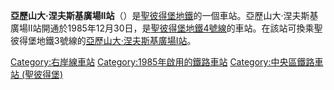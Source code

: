 {{unreferenced|time=2016-05-06T01:58:27+00:00}}
{{Infobox station
| name          = 亞歷山大·涅夫斯基廣場II站<br />{{lang|ru|Плóщадь Алексáндра Нéвского-2}}
| type          = {{STPETERSBURGMETRO type}}
| style         =
| image         = Metro SPB Line4 Ploshchad Alexandra Nevskogo 2.jpg
| image_size    =
| image_caption = 車站大廳
| address       = [[中央區_(聖彼得堡)|中央區]]
| borough       = [[聖彼得堡|聖彼得堡]]
| country       = [[俄羅斯|俄羅斯]]
| coordinates   = {{coord|59.923639|N|30.383333|E|display=title,inline}} 
| line          = {{STPETERSBURGMETRO-line4}}
| other         =
| structure     = 地下
| platform      = 1個[[島式月台|島式月台]]
| depth         = ≈{{Unit length|m|60}}
| levels        = 1層
| tracks        = 2條
| parking       =
| bicycle       =
| baggage_check =
| opened        = 1985年12月30日
| closed        =
| rebuilt       =
| electrified   =
| ADA           =
| code          =
| owned         = [[聖彼得堡地鐵|聖彼得堡地鐵]]
| zone          =
| smartcardname =
| smartcardstatus =
| former        =
| passengers    =
| pass_year     =
| pass_percent  =
| pass_system   =
| mpassengers   =
| services      = 
| map_locator   =
}}
'''亞歷山大·涅夫斯基廣場II站'''（{{lang-rus|Плóщадь Алексáндра Нéвского-2|Ploshchad Aleksandra Nevskogo-2}}）是[[聖彼得堡地鐵|聖彼得堡地鐵]]的一個車站。亞歷山大·涅夫斯基廣場II站開通於1985年12月30日，是[[聖彼得堡地鐵4號線|聖彼得堡地鐵4號線]]的車站。在該站可換乘聖彼得堡地鐵3號線的[[亞歷山大·涅夫斯基廣場I站|亞歷山大·涅夫斯基廣場I站]]。

{{commonscat|Ploshchad Alexandra Nevskogo 2}}
{{右岸線}}
[[Category:右岸線車站|Category:右岸線車站]]
[[Category:1985年啟用的鐵路車站|Category:1985年啟用的鐵路車站]]
[[Category:中央區鐵路車站_(聖彼得堡)|Category:中央區鐵路車站 (聖彼得堡)]]